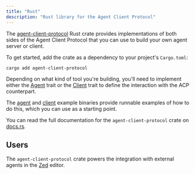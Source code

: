```yaml
---
title: "Rust"
description: "Rust library for the Agent Client Protocol"
---
```


The [agent-client-protocol](https://crates.io/crates/agent-client-protocol) Rust
crate provides implementations of both sides of the Agent Client Protocol that
you can use to build your own agent server or client.

To get started, add the crate as a dependency to your project's `Cargo.toml`:

```bash
cargo add agent-client-protocol
```

Depending on what kind of tool you're building, you'll need to implement either
the
[Agent](https://docs.rs/agent-client-protocol/latest/agent_client_protocol/trait.Agent.html)
trait or the
[Client](https://docs.rs/agent-client-protocol/latest/agent_client_protocol/trait.Client.html)
trait to define the interaction with the ACP counterpart.

The
[agent](https://github.com/agentclientprotocol/agent-client-protocol/blob/main/rust/examples/agent.rs)
and
[client](https://github.com/agentclientprotocol/agent-client-protocol/blob/main/rust/examples/client.rs)
example binaries provide runnable examples of how to do this, which you can use
as a starting point.

You can read the full documentation for the `agent-client-protocol` crate on
[docs.rs](https://docs.rs/agent-client-protocol/latest/agent_client_protocol/).

## Users

The `agent-client-protocol` crate powers the integration with external agents in
the [Zed](https://zed.dev) editor.
